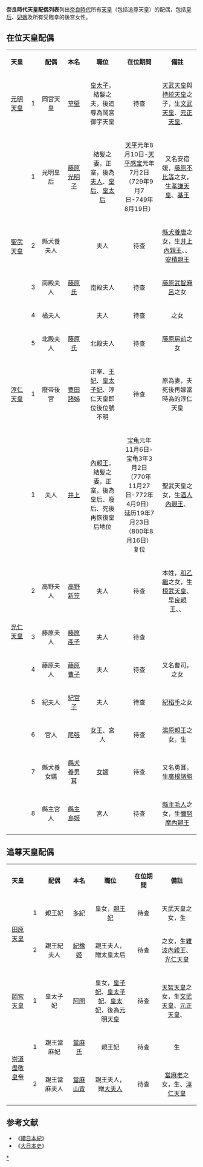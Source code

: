 '''奈良時代天皇配偶列表'''列出[[奈良時代|奈良時代]]所有[[天皇|天皇]]（包括追尊天皇）的配偶，包括[[皇后|皇后]]、[[妃嬪|妃嬪]]及所有受臨幸的後宮女性。
==在位天皇配偶==
{|class="wikitable"
|align ="center" width="150" |'''天皇'''
|align ="center" width="30" |<br>
|align ="center" width="200" |'''配偶'''
|align ="center" width="150" |'''本名'''
|align ="center" width="300" |'''職位'''
|align ="center" width="200" |'''在位期間'''
|align ="center" width="300" |'''備註'''
|-align="center"
|[[元明天皇|元明天皇]]
|1
|岡宮天皇
|[[草壁皇子|草壁]]
|[[皇太子|皇太子]]，結髮之夫，後追尊為岡宮御宇天皇
|待查
|[[天武天皇|天武天皇]]與[[持統天皇|持統天皇]]之子，生[[文武天皇|文武天皇]]、[[元正天皇|元正天皇]]、{{link-ja|吉備內親王|吉備内親王}}
|-align="center"
|rowspan=5|[[聖武天皇|聖武天皇]]
|1
|光明皇后
|[[光明皇后|藤原光明子]]
|結髪之妻，正室，後為[[夫人_(位號)|夫人]]、[[皇后|皇后]]、[[皇太后|皇太后]]
|[[天平|天平]]元年8月10日-[[天平感宝|天平感宝]]元年7月2日<br>（729年9月7日-749年8月19日）
|又名安宿媛，[[藤原不比等|藤原不比等]]之女，生[[孝謙天皇|孝謙天皇]]、[[基王|基王]]
|-align="center"
|2
|縣犬養夫人
|{{link-ja|縣犬養廣刀自|県犬養広刀自}}
|夫人
|待查
|[[縣犬養唐|縣犬養唐]]之女，生[[井上內親王|井上內親王]]、{{link-ja|不破內親王|不破内親王}}、[[安積親王|安積親王]]
|-align="center"
|3
|南殿夫人
|[[藤原氏_(南殿夫人)|藤原氏]]
|南殿夫人
|待查
|[[藤原武智麻呂|藤原武智麻呂]]之女
|-align="center"
|4
|橘夫人
|{{link-ja|橘古那可智|橘古那可智}}
|夫人
|待查
|{{link-ja|橘佐為|橘佐為}}之女
|-align="center"
|5
|北殿夫人
|[[藤原氏_(北殿夫人)|藤原氏]]
|北殿夫人
|待查
|[[藤原房前|藤原房前]]之女
|-align="center"
|[[淳仁天皇|淳仁天皇]]
|1
|廢帝後宮
|[[粟田諸姊|粟田諸姊]]
|正室、[[王妃|王妃]]、[[皇太子妃|皇太子妃]]、淳仁天皇即位後位號不明
|待查
|原為{{link-ja|藤原真從|藤原真従}}妻，夫死後再嫁當時為{{link-ja|王 (日本)|王 (皇族)|王}}的淳仁天皇
|-align="center"
|rowspan=8|[[光仁天皇|光仁天皇]]
|1
|夫人
|[[井上內親王|井上]]
|[[內親王|內親王]]，結髪之妻，正室，後為皇后、廢后、死後再恢復皇后地位
|[[宝龟|宝龟]]元年11月6日-宝龟3年3月2日<br>（770年11月27日-772年4月9日）<br>延历19年7月23日（800年8月16日）复位
|聖武天皇之女，生[[酒人內親王|酒人內親王]]、{{link-ja|他戶親王|他戸親王}}
|-align="center"
|2
|高野夫人
|[[高野新笠|高野新笠]]
|夫人
|待查
|本姓{{link-ja|和氏|和氏}}，[[和乙繼|和乙繼]]之女，生[[桓武天皇|桓武天皇]]、[[早良親王|早良親王]]、{{link-ja|能登內親王|能登内親王}}、{{link-ja|酢香手姬皇女|酢香手姫皇女}}
|-align="center"
|3
|藤原夫人
|[[藤原產子|藤原產子]]
|夫人
|待查
|
|-align="center"
|4
|藤原夫人
|[[藤原曹子|藤原曹子]]
|夫人
|待查
|又名曹司，{{link-ja|藤原永手|藤原永手}}之女
|-align="center"
|5
|紀夫人
|[[紀宮子|紀宮子]]
|夫人
|待查
|[[紀稻手|紀稻手]]之女
|-align="center"
|6
|宮人
|[[尾張女王|尾張]]
|[[女王_(日本)|女王]]、宮人
|待查
|[[湯原王|湯原親王]]之女，生{{link-ja|薭田親王|薭田親王}}
|-align="center"
|7
|縣犬養女嬬
|[[縣犬養男耳|縣犬養男耳]]
|[[女嬬|女嬬]]
|待查
|又名勇耳，生[[廣根諸勝|廣根諸勝]]
|-align="center"
|8
|縣主宮人
|[[縣主島姬|縣主島姬]]
|宮人
|待查
|[[縣主毛人|縣主毛人]]之女，生[[彌努摩內親王|彌努摩內親王]]
|}
==追尊天皇配偶==
{|class="wikitable"
|align ="center" width="150" |'''天皇'''
|align ="center" width="30" |<br>
|align ="center" width="200" |'''配偶'''
|align ="center" width="150" |'''本名'''
|align ="center" width="300" |'''職位'''
|align ="center" width="200" |'''在位期間'''
|align ="center" width="300" |'''備註'''
|-align="center"
|rowspan=2|[[志貴皇子|田原天皇]]
|1
|親王妃
|[[多紀皇女|多紀]]
|皇女，[[親王妃|親王妃]]
|待查
|天武天皇之女，生{{link-ja|春日王|春日王 (志貴皇子の子)}}
|-align="center"
|2
|親王紀夫人
|[[紀橡姬|紀橡姬]]
|親王夫人，贈太皇太后
|待查
|{{link-ja|紀諸人|紀諸人}}之女，生[[難波女王|難波內親王]]、[[光仁天皇|光仁天皇]]
|-align="center"
|[[草壁皇子|岡宮天皇]]
|1
|皇太子妃
|[[阿閇皇女|阿閇]]
|皇女，[[皇子妃|皇子妃]]、[[皇太子妃|皇太子妃]]、[[皇太妃|皇太妃]]，後為[[元明天皇|元明天皇]]
|待查
|[[天智天皇|天智天皇]]之女，生[[文武天皇|文武天皇]]、[[元正天皇|元正天皇]]、{{link-ja|吉備內親王|吉備内親王}}
|-align="center"
|rowspan=2|[[舍人皇子|崇道盡敬皇帝]]
|1
|親王當麻妃
|[[當麻氏_(舍人親王妃)|當麻氏]]
|親王妃
|待查
|生{{link-ja|船王 (日本皇族)|船王}}
|-align="center"
|2
|親王當麻夫人
|[[當麻山背|當麻山背]]
|親王夫人，贈[[大夫人|大夫人]]
|待查
|[[當麻老|當麻老]]之女，生{{link-ja|三原王|三原王}}、[[淳仁天皇|淳仁天皇]]
|}
==参考文献==
{{reflist}}

*《[[續日本紀|續日本紀]]》
*《[[大日本史|大日本史]]》

[[Category:奈良時代後宮|*]]